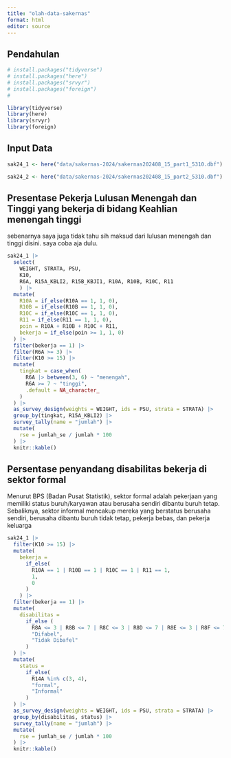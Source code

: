 ```yaml
---
title: "olah-data-sakernas"
format: html
editor: source
---
```


## Pendahulan

```r

# install.packages("tidyverse")
# install.packages("here")
# install.packages("srvyr")
# install.packages("foreign")
#

library(tidyverse)
library(here)
library(srvyr)
library(foreign)

```

## Input Data

```r

sak24_1 <- here("data/sakernas-2024/sakernas202408_15_part1_5310.dbf") |> read.dbf() |> as_tibble()

sak24_2 <- here("data/sakernas-2024/sakernas202408_15_part2_5310.dbf") |> read.dbf() |> as_tibble()

```

## Presentase Pekerja Lulusan Menengah dan Tinggi yang bekerja di bidang Keahlian menengah tinggi

sebenarnya saya juga tidak tahu sih maksud dari lulusan menengah dan tinggi disini. saya coba aja dulu.


```r
sak24_1 |> 
  select(
    WEIGHT, STRATA, PSU,
    K10, 
    R6A, R15A_KBLI2, R15B_KBJI1, R10A, R10B, R10C, R11
    ) |>
  mutate(
    R10A = if_else(R10A == 1, 1, 0), 
    R10B = if_else(R10B == 1, 1, 0),
    R10C = if_else(R10C == 1, 1, 0),
    R11 = if_else(R11 == 1, 1, 0),
    poin = R10A + R10B + R10C + R11,
    bekerja = if_else(poin >= 1, 1, 0)
  ) |>
  filter(bekerja == 1) |>
  filter(R6A >= 3) |>
  filter(K10 >= 15) |>
  mutate(
    tingkat = case_when(
      R6A |> between(3, 6) ~ "menengah",
      R6A >= 7 ~ "tinggi",
      .default = NA_character_
    )
  ) |>
  as_survey_design(weights = WEIGHT, ids = PSU, strata = STRATA) |>
  group_by(tingkat, R15A_KBLI2) |>
  survey_tally(name = "jumlah") |>
  mutate(
    rse = jumlah_se / jumlah * 100
  ) |>
  knitr::kable()

```

## Persentase penyandang disabilitas bekerja di sektor formal

Menurut BPS (Badan Pusat Statistik), sektor formal adalah pekerjaan yang memiliki status buruh/karyawan atau berusaha sendiri dibantu buruh tetap. Sebaliknya, sektor informal mencakup mereka yang berstatus berusaha sendiri, berusaha dibantu buruh tidak tetap, pekerja bebas, dan pekerja keluarga


```r
sak24_1 |>
  filter(K10 >= 15) |> 
  mutate(
    bekerja = 
      if_else(
        R10A == 1 | R10B == 1 | R10C == 1 | R11 == 1,
        1, 
        0
      )
    ) |>
  filter(bekerja == 1) |>
  mutate(
    disabilitas = 
      if_else (
        R8A <= 3 | R8B <= 7 | R8C <= 3 | R8D <= 7 | R8E <= 3 | R8F <= 7,
        "Difabel", 
        "Tidak Dibafel"
      )
  ) |>
  mutate(
    status = 
      if_else(
        R14A %in% c(3, 4),
        "formal",
        "Informal"
      )
  ) |>
  as_survey_design(weights = WEIGHT, ids = PSU, strata = STRATA) |>
  group_by(disabilitas, status) |>
  survey_tally(name = "jumlah") |>
  mutate(
    rse = jumlah_se / jumlah * 100
  ) |>
  knitr::kable()
  
```